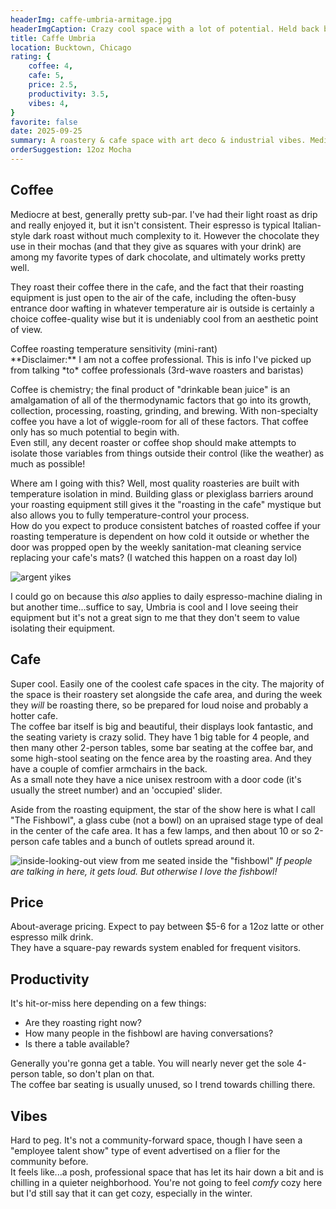 ```yaml
---
headerImg: caffe-umbria-armitage.jpg
headerImgCaption: Crazy cool space with a lot of potential. Held back by the coffee...
title: Caffe Umbria
location: Bucktown, Chicago
rating: {
    coffee: 4,
    cafe: 5,
    price: 2.5,
    productivity: 3.5,
    vibes: 4,
}
favorite: false
date: 2025-09-25
summary: A roastery & cafe space with art deco & industrial vibes. Mediocre Italian espresso with above average chocolate. Overall a cool space in a good location that I wish had better coffee.
orderSuggestion: 12oz Mocha
---
```


## Coffee

Mediocre at best, generally pretty sub-par. I've had their light roast as drip and really enjoyed it, but it isn't consistent. Their espresso is typical Italian-style dark roast without much complexity to it. However the chocolate they use in their mochas (and that they give as squares with your drink) are among my favorite types of dark chocolate, and ultimately works pretty well.

They roast their coffee there in the cafe, and the fact that their roasting equipment is just open to the air of the cafe, including the often-busy entrance door wafting in whatever temperature air is outside is certainly a choice coffee-quality wise but it is undeniably cool from an aesthetic point of view.

<Accordion client:idle>
<span slot="title"><InlineEmoji emoji={hot}/> Coffee roasting temperature sensitivity (mini-rant)</span>
<div slot="content">
**Disclaimer:** I am not a coffee professional. This is info I've picked up from talking *to* coffee professionals (3rd-wave roasters and baristas)

Coffee is chemistry; the final product of "drinkable bean juice" is an amalgamation of all of the thermodynamic factors that go into its growth, collection, processing, roasting, grinding, and brewing. With non-specialty coffee you have a lot of wiggle-room for all of these factors. That coffee only has so much potential to begin with.\
Even still, any decent roaster or coffee shop should make attempts to isolate those variables from things outside their control (like the weather) as much as possible!

Where am I going with this? Well, most quality roasteries are built with temperature isolation in mind. Building glass or plexiglass barriers around your roasting equipment still gives it the "roasting in the cafe" mystique but also allows you to fully temperature-control your process.\
How do you expect to produce consistent batches of roasted coffee if your roasting temperature is dependent on how cold it outside or whether the door was propped open by the weekly sanitation-mat cleaning service replacing your cafe's mats? (I watched this happen on a roast day lol)

![argent yikes](@assets/argent/stickers/babanasaur/yikes.png)

I could go on because this *also* applies to daily espresso-machine dialing in but another time...suffice to say, Umbria is cool and I love seeing their equipment but it's not a great sign to me that they don't seem to value isolating their equipment.
</div>
</Accordion>

## Cafe

Super cool. Easily one of the coolest cafe spaces in the city. The majority of the space is their roastery set alongside the cafe area, and during the week they *will* be roasting there, so be prepared for loud noise and probably a hotter cafe.\
The coffee bar itself is big and beautiful, their displays look fantastic, and the seating variety is crazy solid. They have 1 big table for 4 people, and then many other 2-person tables, some bar seating at the coffee bar, and some high-stool seating on the fence area by the roasting area. And they have a couple of comfier armchairs in the back.\
As a small note they have a nice unisex restroom with a door code (it's usually the street number) and an 'occupied' slider.

Aside from the roasting equipment, the star of the show here is what I call "The Fishbowl", a glass cube (not a bowl) on an upraised stage type of deal in the center of the cafe area. It has a few lamps, and then about 10 or so 2-person cafe tables and a bunch of outlets spread around it.

![inside-looking-out view from me seated inside the "fishbowl"](umbria-fishbowl.png)
_If people are talking in here, it gets loud. But otherwise I love the fishbowl!_

## Price

About-average pricing. Expect to pay between $5-6 for a 12oz latte or other espresso milk drink.\
They have a square-pay rewards system enabled for frequent visitors.

## Productivity

It's hit-or-miss here depending on a few things:
- Are they roasting right now?
- How many people in the fishbowl are having conversations?
- Is there a table available?

Generally you're gonna get a table. You will nearly never get the sole 4-person table, so don't plan on that.\
The coffee bar seating is usually unused, so I trend towards chilling there.

## Vibes

Hard to peg. It's not a community-forward space, though I have seen a "employee talent show" type of event advertised on a flier for the community before.\
It feels like...a posh, professional space that has let its hair down a bit and is chilling in a quieter neighborhood. You're not going to feel *comfy* cozy here but I'd still say that it can get cozy, especially in the winter.